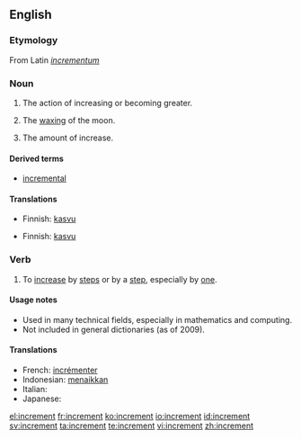 ==English==

===Etymology===
From Latin ''[[incrementum]]''

===Noun===
{{en-noun}}

# The action of increasing or becoming greater.
# {{heraldry}} The [[wax|waxing]] of the moon.
# The amount of increase.

====Derived terms====
* [[incremental]]

====Translations====
{{trans-top|The action of increasing or becoming greater}}
* Finnish: [[kasvu]]
{{trans-mid}}
{{trans-bottom}}

{{trans-top|The waxing of the moon}}
{{trans-mid}}
{{trans-bottom}}

{{trans-top|The amount of increase}}
* Finnish: [[kasvu]]
{{trans-mid}}
{{trans-bottom}}

===Verb===
{{en-verb}}

# {{intransitive|transitive}} To [[increase]] by [[step]]s or by a [[step]], especially by [[one]].

====Usage notes====
*Used in many technical fields, especially in mathematics and computing.
*Not included in general dictionaries (as of 2009).

====Translations====
{{trans-top}}
* French: [[incrémenter]]
* Indonesian: [[naik|menaikkan]]
* Italian: {{t-|it|incrementare}}
* Japanese: {{t|ja|増す|tr=masu|sc=Jpan}}
{{trans-mid}}
{{trans-bottom}}

[[el:increment]]
[[fr:increment]]
[[ko:increment]]
[[io:increment]]
[[id:increment]]
[[sv:increment]]
[[ta:increment]]
[[te:increment]]
[[vi:increment]]
[[zh:increment]]